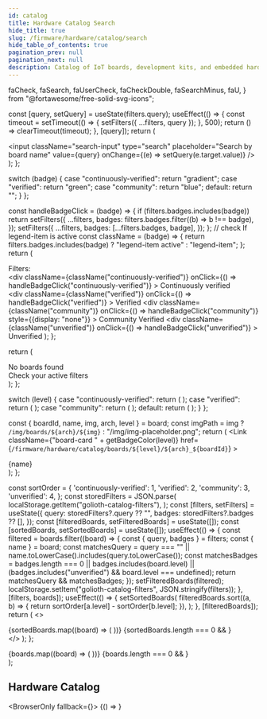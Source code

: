 ```yaml
---
id: catalog
title: Hardware Catalog Search
hide_title: true
slug: /firmware/hardware/catalog/search
hide_table_of_contents: true
pagination_prev: null
pagination_next: null
description: Catalog of IoT boards, development kits, and embedded hardware compatible with Golioth.
---
```


  faCheck,
  faSearch,
  faUserCheck,
  faCheckDouble,
  faSearchMinus,
  faU,
} from "@fortawesome/free-solid-svg-icons";

  const [query, setQuery] = useState(filters.query);
  useEffect(() => {
    const timeout = setTimeout(() => {
      setFilters({ ...filters, query });
    }, 500);
    return () => clearTimeout(timeout);
  }, [query]);
  return (
    <div className="search-input-group">
      <span className="search-icon">
        <FontAwesomeIcon icon={faSearch} />
      </span>
      <input
        className="search-input"
        type="search"
        placeholder="Search by board name"
        value={query}
        onChange={(e) => setQuery(e.target.value)}
      />
    </div>
  );
};

  switch (badge) {
    case "continuously-verified":
      return "gradient";
    case "verified":
      return "green";
    case "community":
      return "blue";
    default:
      return "";
  }
};

  const handleBadgeClick = (badge) => {
    if (filters.badges.includes(badge))
      return setFilters({
        ...filters,
        badges: filters.badges.filter((b) => b !== badge),
      });
    setFilters({
      ...filters,
      badges: [...filters.badges, badge],
    });
  };
  // check If legend-item is active
  const className = (badge) => {
    return filters.badges.includes(badge)
      ? "legend-item active"
      : "legend-item";
  };
  return (
    <div className="legend">
      <div className="legend-title">Filters:</div>
      <div
        className={className("continuously-verified")}
        onClick={() => handleBadgeClick("continuously-verified")}
      >
        <FontAwesomeIcon
          icon={faCheckDouble}
          className="board-status-badge gradient"
        />
        <span>Continuously verified</span>
      </div>
      <div
        className={className("verified")}
        onClick={() => handleBadgeClick("verified")}
      >
        <FontAwesomeIcon icon={faCheck} className="board-status-badge green" />
        <span>Verified</span>
      </div>
      <div
        className={className("community")}
        onClick={() => handleBadgeClick("community")}
        style={{display: "none"}}
      >
        <FontAwesomeIcon
          icon={faUserCheck}
          className="board-status-badge blue"
        />
        <span>Community Verified</span>
      </div>
      <div
        className={className("unverified")}
        onClick={() => handleBadgeClick("unverified")}
      >
        <FontAwesomeIcon icon={faU} className="board-status-badge" />
        <span>Unverified</span>
      </div>
    </div>
  );
};

  return (
    <div className="empty">
      <span className="empty-icon">
        <FontAwesomeIcon icon={faSearchMinus} />
      </span>
      <div className="empty-text">No boards found</div>
      <div className="empty-detail">Check your active filters</div>
    </div>
  );
};

  switch (level) {
    case "continuously-verified":
      return (
        <FontAwesomeIcon
          icon={faCheckDouble}
          className="board-status-badge gradient"
        />
      );
    case "verified":
      return (
        <FontAwesomeIcon
          icon={faCheck}
          className="board-status-badge green"
        />
      );
    case "community":
      return (
        <FontAwesomeIcon
          icon={faUserCheck}
          className="board-status-badge blue"
        />
      );
    default:
      return (
        <FontAwesomeIcon
          icon={faU}
          className="board-status-badge" />
      );
  }
};

  const { boardId, name, img, arch, level } = board;
  const imgPath = img
    ? `/img/boards/${arch}/${img}`
    : "/img/img-placeholder.png";
  return (
    <Link
      className={"board-card " + getBadgeColor(level)}
      href={`/firmware/hardware/catalog/boards/${level}/${arch}_${boardId}`}
    >
      <div className="board-card-image">
        <div className="board-card-badge-container">
          <BoardStatusBadge level={level} title={level} />
        </div>
        <Image img={imgPath} />
      </div>
      <div className="board-card-footer" title={name}>
        {name}
      </div>
    </Link>
  );
};

  const sortOrder = {
    'continuously-verified': 1,
    'verified': 2,
    'community': 3,
    'unverified': 4,
  };
  const storedFilters = JSON.parse(
    localStorage.getItem("golioth-catalog-filters"),
  );
  const [filters, setFilters] = useState({
    query: storedFilters?.query ?? "",
    badges: storedFilters?.badges ?? [],
  });
  const [filteredBoards, setFilteredBoards] = useState([]);
  const [sortedBoards, setSortedBoards] = useState([]);
  useEffect(() => {
    const filtered = boards.filter((board) => {
      const { query, badges } = filters;
      const { name } = board;
      const matchesQuery =
        query === "" || name.toLowerCase().includes(query.toLowerCase());
      const matchesBadges =
        badges.length === 0 ||
        badges.includes(board.level) ||
        (badges.includes("unverified") && board.level === undefined);
      return matchesQuery && matchesBadges;
    });
    setFilteredBoards(filtered);
    localStorage.setItem("golioth-catalog-filters", JSON.stringify(filters));
  }, [filters, boards]);
  useEffect(() => {
    setSortedBoards(
      filteredBoards.sort((a, b) => {
        return sortOrder[a.level] - sortOrder[b.level];
      }),
    );
  }, [filteredBoards]);
  return (
    <>
      <Legend filters={filters} setFilters={setFilters} />
      <SearchInput filters={filters} setFilters={setFilters} />
      <div className="board-list">
        {sortedBoards.map((board) => (
          <Board key={board.boardId} board={board} />
        ))}
        {sortedBoards.length === 0 && <Empty />}
      </div>
    </>
  );
};

  <div className="board-list">
    {boards.map((board) => (
      <Board key={board.boardId} board={board} />
    ))}
    {boards.length === 0 && <Empty />}
  </div>
);

## Hardware Catalog

<BrowserOnly fallback={<BoardListWithoutFilters boards={boards} />}>
  {() => <BoardList boards={boards} />}
</BrowserOnly>
